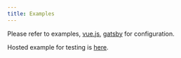 ```yaml
---
title: Examples
---
```


Please refer to examples, [vue.js](https://github.com/torusresearch/customauth/blob/master/examples/vue-app/src/App.vue),
[gatsby](https://github.com/jamespfarrell/gatsby-torus-direct) for configuration.

Hosted example for testing is [here](https://vue-direct.tor.us/).
